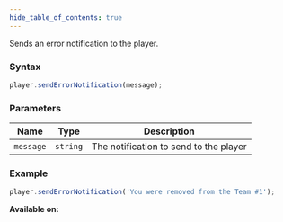 ```yaml
---
hide_table_of_contents: true
---
```



Sends an error notification to the player.

### Syntax

```js
player.sendErrorNotification(message);
```

### Parameters

| Name      | Type     | Description                            |
| --------- | -------- | -------------------------------------- |
| `message` | `string` | The notification to send to the player |

### Example

```js
player.sendErrorNotification('You were removed from the Team #1');
```

**Available on:** <ClientTag /> <ServerTag />
